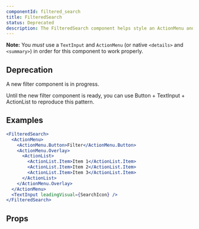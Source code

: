 ```yaml
---
componentId: filtered_search
title: FilteredSearch
status: Deprecated
description: The FilteredSearch component helps style an ActionMenu and a TextInput side-by-side.
---
```



**Note:** You _must_ use a `TextInput` and `ActionMenu` (or native `<details>` and `<summary>`) in order for this component to work properly.

## Deprecation

A new filter component is in progress.

Until the new filter component is ready, you can use Button + TextInput + ActionList to reproduce this pattern.

## Examples

```jsx live
<FilteredSearch>
  <ActionMenu>
    <ActionMenu.Button>Filter</ActionMenu.Button>
    <ActionMenu.Overlay>
      <ActionList>
        <ActionList.Item>Item 1</ActionList.Item>
        <ActionList.Item>Item 2</ActionList.Item>
        <ActionList.Item>Item 3</ActionList.Item>
      </ActionList>
    </ActionMenu.Overlay>
  </ActionMenu>
  <TextInput leadingVisual={SearchIcon} />
</FilteredSearch>
```

## Props

<ComponentProps data={data} />
